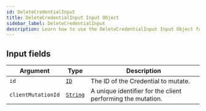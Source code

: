 ```yaml
---
id: DeleteCredentialInput
title: DeleteCredentialInput Input Object
sidebar_label: DeleteCredentialInput
description: Learn how to use the DeleteCredentialInput Input Object for Builder's API.
---
```


## Input fields

| Argument           | Type                                     | Description                                                 |
| ------------------ | ---------------------------------------- | ----------------------------------------------------------- |
| `id`               | [`ID`](/docs/composer/builder/api/schema/scalar/ID.mdx)         | The ID of the Credential to mutate.                         |
| `clientMutationId` | [`String`](/docs/composer/builder/api/schema/scalar/String.mdx) | A unique identifier for the client performing the mutation. |
